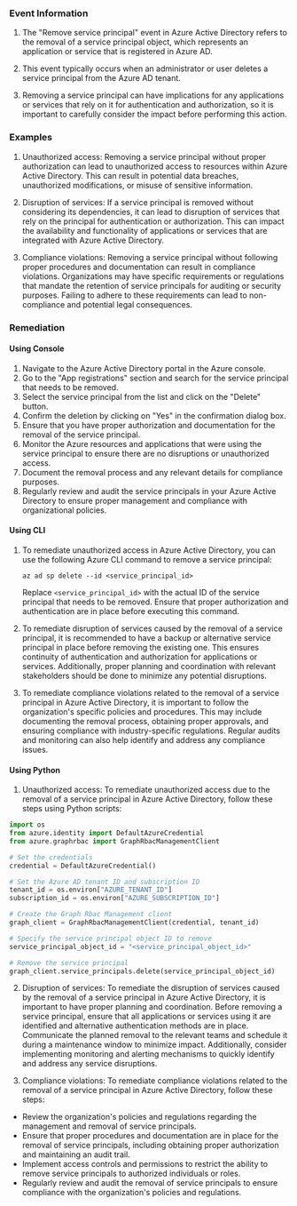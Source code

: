 
### Event Information

1. The "Remove service principal" event in Azure Active Directory refers to the removal of a service principal object, which represents an application or service that is registered in Azure AD.

2. This event typically occurs when an administrator or user deletes a service principal from the Azure AD tenant.

3. Removing a service principal can have implications for any applications or services that rely on it for authentication and authorization, so it is important to carefully consider the impact before performing this action.


### Examples

1. Unauthorized access: Removing a service principal without proper authorization can lead to unauthorized access to resources within Azure Active Directory. This can result in potential data breaches, unauthorized modifications, or misuse of sensitive information.

2. Disruption of services: If a service principal is removed without considering its dependencies, it can lead to disruption of services that rely on the principal for authentication or authorization. This can impact the availability and functionality of applications or services that are integrated with Azure Active Directory.

3. Compliance violations: Removing a service principal without following proper procedures and documentation can result in compliance violations. Organizations may have specific requirements or regulations that mandate the retention of service principals for auditing or security purposes. Failing to adhere to these requirements can lead to non-compliance and potential legal consequences.

### Remediation

#### Using Console

1. Navigate to the Azure Active Directory portal in the Azure console.
2. Go to the "App registrations" section and search for the service principal that needs to be removed.
3. Select the service principal from the list and click on the "Delete" button.
4. Confirm the deletion by clicking on "Yes" in the confirmation dialog box.
5. Ensure that you have proper authorization and documentation for the removal of the service principal.
6. Monitor the Azure resources and applications that were using the service principal to ensure there are no disruptions or unauthorized access.
7. Document the removal process and any relevant details for compliance purposes.
8. Regularly review and audit the service principals in your Azure Active Directory to ensure proper management and compliance with organizational policies.

#### Using CLI

1. To remediate unauthorized access in Azure Active Directory, you can use the following Azure CLI command to remove a service principal:

   ```
   az ad sp delete --id <service_principal_id>
   ```

   Replace `<service_principal_id>` with the actual ID of the service principal that needs to be removed. Ensure that proper authorization and authentication are in place before executing this command.

2. To remediate disruption of services caused by the removal of a service principal, it is recommended to have a backup or alternative service principal in place before removing the existing one. This ensures continuity of authentication and authorization for applications or services. Additionally, proper planning and coordination with relevant stakeholders should be done to minimize any potential disruptions.

3. To remediate compliance violations related to the removal of a service principal in Azure Active Directory, it is important to follow the organization's specific policies and procedures. This may include documenting the removal process, obtaining proper approvals, and ensuring compliance with industry-specific regulations. Regular audits and monitoring can also help identify and address any compliance issues.

#### Using Python

1. Unauthorized access: To remediate unauthorized access due to the removal of a service principal in Azure Active Directory, follow these steps using Python scripts:

```python
import os
from azure.identity import DefaultAzureCredential
from azure.graphrbac import GraphRbacManagementClient

# Set the credentials
credential = DefaultAzureCredential()

# Set the Azure AD tenant ID and subscription ID
tenant_id = os.environ["AZURE_TENANT_ID"]
subscription_id = os.environ["AZURE_SUBSCRIPTION_ID"]

# Create the Graph Rbac Management client
graph_client = GraphRbacManagementClient(credential, tenant_id)

# Specify the service principal object ID to remove
service_principal_object_id = "<service_principal_object_id>"

# Remove the service principal
graph_client.service_principals.delete(service_principal_object_id)
```

2. Disruption of services: To remediate the disruption of services caused by the removal of a service principal in Azure Active Directory, it is important to have proper planning and coordination. Before removing a service principal, ensure that all applications or services using it are identified and alternative authentication methods are in place. Communicate the planned removal to the relevant teams and schedule it during a maintenance window to minimize impact. Additionally, consider implementing monitoring and alerting mechanisms to quickly identify and address any service disruptions.

3. Compliance violations: To remediate compliance violations related to the removal of a service principal in Azure Active Directory, follow these steps:

- Review the organization's policies and regulations regarding the management and removal of service principals.
- Ensure that proper procedures and documentation are in place for the removal of service principals, including obtaining proper authorization and maintaining an audit trail.
- Implement access controls and permissions to restrict the ability to remove service principals to authorized individuals or roles.
- Regularly review and audit the removal of service principals to ensure compliance with the organization's policies and regulations.

